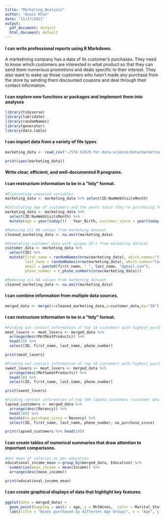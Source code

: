 ```yaml
---
title: "Marketing_Analysis"
author: "Owais Khan"
date: "11/17/2021"
output:
  pdf_document: default
  html_document: default
---
```



#### I can write professional reports using R Markdown.


A marketining company has a data of its customer's purchases. They need to know which customers are interested in what product so that they can send them numerious promotions and deals specific to their interest. They also want to wake up those customers who hasn't made any purchase from the store by sending them discounted coupons and deal through their contact information.


#### I can explore new functions or packages and implement them into analyses

```r
library(tidyverse)
library(lubridate)
library(randomNames)
library(generator)
library(data.table)
```


#### I can import data from a variety of file types

```r
marketing_data <- read_csv("~/STA 518/R-for-data-science/data/marketing_campaign.csv")
```


```r
print(spec(marketing_data))
```

#### Write clear, efficient, and well-documented R programs.

#### I can restructure information to be in a “tidy” format.

```r
#Eliminating unwanted variables
marketing_data <- marketing_data %>% select(ID:NumWebVisitsMonth)

#Calculating age of customers and the years since they're purchasing from given marketing data
marketing_data <- marketing_data %>%
  select(ID:NumWebVisitsMonth) %>%
  mutate(age = year(today()) - Year_Birth, customer_since = year(today()) - year(Dt_Customer))

#Removing all NA values from marketing dataset
cleaned_marketing_data <- na.omit(marketing_data)

#Generating customer data with unique ID's from marketing dataset
customer_data <- marketing_data %>%
  select(ID) %>%
  mutate(first_name = randomNames(nrow(marketing_data), which.names="first"),
         last_name = randomNames(nrow(marketing_data), which.names="last"),
         email = paste0(first_name, "_", last_name, "@gmail.com"),
         phone_number = r_phone_numbers(nrow(marketing_data)))
```


```r
#Removing all NA values from marketing dataset
cleaned_marketing_data <- na.omit(marketing_data)
```

#### I can combine information from multiple data sources.

```r
merged_data <- merge(x=cleaned_marketing_data,y=customer_data,by="ID")
```

#### I can restructure information to be in a “tidy” format.

```r
#Finding out contact information of top 10 customers with highest purchase of Meat products
meat_lovers <- meat_lovers <- merged_data %>%
  arrange(desc(MntMeatProducts)) %>%
  head(10) %>%
  select(ID, first_name, last_name, phone_number)

print(meat_lovers)

#Finding out contact information of top 10 customers with highest purchase of Sweet products
sweet_lovers <- meat_lovers <- merged_data %>%
  arrange(desc(MntSweetProducts)) %>%
  head(10) %>%
  select(ID, first_name, last_name, phone_number)

print(sweet_lovers)

#Finding contact information of top 100 lapsed customers (customer who hasn't returned to shop in a while)
lapsed_customers <- merged_data %>%
  arrange(desc(Recency)) %>%
  head(100) %>%
  mutate(no_purchase_since = Recency) %>%
  select(ID, first_name, last_name, phone_number, no_purchase_since)

print(lapsed_customers %>% head(10))

```

#### I can create tables of numerical summaries that draw attention to important comparisons.

```r
#Get mean of salaries as per education
educational_income_mean <-group_by(merged_data, Education) %>% 
  summarise(mean_income = mean(Income)) %>% 
  arrange(desc(mean_income))

print(educational_income_mean)
```

#### I can create graphical displays of data that highlight key features.


```r
ggplot(data = merged_data) + 
  geom_point(mapping = aes(x = age, y = MntWines,  color = Marital_Status)) +
  labs(title = "Wines purchased by different Age Groups", x = "Age", y = "Number of wines purchased")

```


